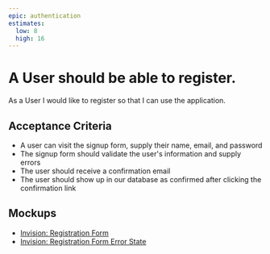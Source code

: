 ```yaml
---
epic: authentication
estimates:
  low: 8
  high: 16
---
```

# A User should be able to register.

As a User I would like to register so that I can use the application.

## Acceptance Criteria

-   A user can visit the signup form, supply their name, email, and password
-   The signup form should validate the user's information and supply errors
-   The user should receive a confirmation email
-   The user should show up in our database as confirmed after clicking the confirmation link

## Mockups

-   [Invision: Registration Form](https://invisionapp.com)
-   [Invision: Registration Form Error State](https://invisionapp.com)
